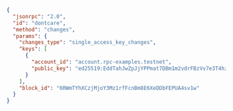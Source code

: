 ```json
{
  "jsonrpc": "2.0",
  "id": "dontcare",
  "method": "changes",
  "params": {
    "changes_type": "single_access_key_changes",
    "keys": [
      {
        "account_id": "account.rpc-examples.testnet",
        "public_key": "ed25519:EddTahJwZpJjYPPmat7DBm1m2vdrFBzVv7e3T4hzkENd"
      }
    ],
    "block_id": "6RWmTYhXCzjMjoY3Mz1rfFcnBm8E6XeDDbFEPUA4sv1w"
  }
}
```
